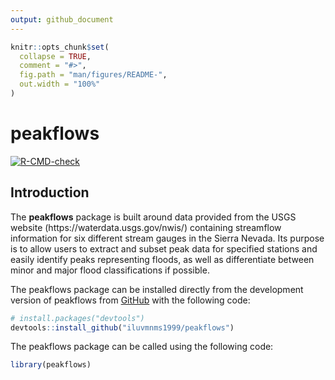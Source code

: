 ```yaml
---
output: github_document
---
```


<!-- README.md is generated from README.Rmd. Please edit that file -->

```r
knitr::opts_chunk$set(
  collapse = TRUE,
  comment = "#>",
  fig.path = "man/figures/README-",
  out.width = "100%"
)
```

# peakflows

<!-- badges: start -->
[![R-CMD-check](https://github.com/iluvmnms1999/peakflows/actions/workflows/R-CMD-check.yaml/badge.svg)](https://github.com/iluvmnms1999/peakflows/actions/workflows/R-CMD-check.yaml)
<!-- badges: end -->

## Introduction
The **peakflows** package is built around data provided from the USGS website (https://waterdata.usgs.gov/nwis/) containing streamflow information for six different stream gauges in the Sierra Nevada. Its purpose is to allow users to extract and subset peak data for specified stations and easily identify peaks representing floods, as well as differentiate between minor and major flood classifications if possible.

The peakflows package can be installed directly from the development version of peakflows from [GitHub](https://github.com/) with the following code:

```r
# install.packages("devtools")
devtools::install_github("iluvmnms1999/peakflows")
```


The peakflows package can be called using the following code:

```r
library(peakflows)

```
